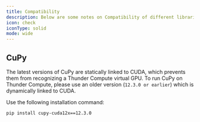 ```yaml
---
title: Compatibility
description: Below are some notes on Compatibility of different libraries with Thunder Compute
icon: check
iconType: solid
mode: wide
---
```


## CuPy

The latest versions of CuPy are statically linked to CUDA, which prevents them from recognizing a Thunder Compute virtual GPU. To run CuPy on Thunder Compute, please use an older version (`12.3.0 or earlier`) which is dynamically linked to CUDA.

Use the following installation command:

`pip install cupy-cuda12x==12.3.0`
